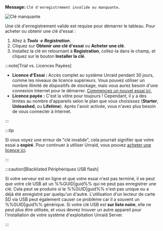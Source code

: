**Message:**
`Clé d'enregistrement invalide ou manquante.`

![Clé manquante](/img/Invalidormissingkey.png)

Une clé d'enregistrement valide est requise pour démarrer le tableau. Pour acheter ou obtenir une clé d'essai :

1. Allez à ***Tools → Registration***.
2. Cliquez sur **Obtenir une clé d'essai** ou **Acheter une clé**.
3. Installez la clé en retournant à **Registration**, collez-la dans le champ, et cliquez sur le bouton **Installer la clé**.

:::note[Trial vs. Licences Payées]

- **Licence d'Essai :** Accès complet au système Unraid pendant 30 jours, comme les niveaux de licence supérieurs. Vous pouvez utiliser un nombre illimité de dispositifs de stockage, mais vous aurez besoin d'une connexion Internet pour le démarrer. [Commencez un nouvel essai ici.](https://unraid.net/getting-started)
- **Licence payée :** C'est la vôtre pour toujours ! Cependant, il y a des limites au nombre d'appareils selon le plan que vous choisissez (**Starter**, **Unleashed**, ou **Lifetime**). Après l'avoir activée, vous n'avez plus besoin de vous connecter à Internet.

:::

:::tip

Si vous voyez une erreur de "clé invalide", cela pourrait signifier que votre essai a **expiré**. Pour continuer à utiliser Unraid, vous pouvez [acheter une licence ici](https://unraid.net/pricing).

:::

:::caution[Blacklisted Périphériques USB flash]

Si votre serveur est en ligne et que votre essai n'est pas terminé, il se peut que votre clé USB ait un %%GUID|guid%% qui ne peut pas enregistrer une clé. Cela peut se produire si le %%GUID|guid%% n'est pas unique ou a déjà été enregistré par quelqu'un d'autre. L'utilisation d'un lecteur de carte SD via USB peut également causer ce problème car il a souvent un %%GUID|guid%% générique. Si votre clé USB est **sur liste noire**, elle ne peut plus être utilisée, et vous devrez trouver un autre appareil pour l'installation de votre système d'exploitation Unraid Server.

:::
